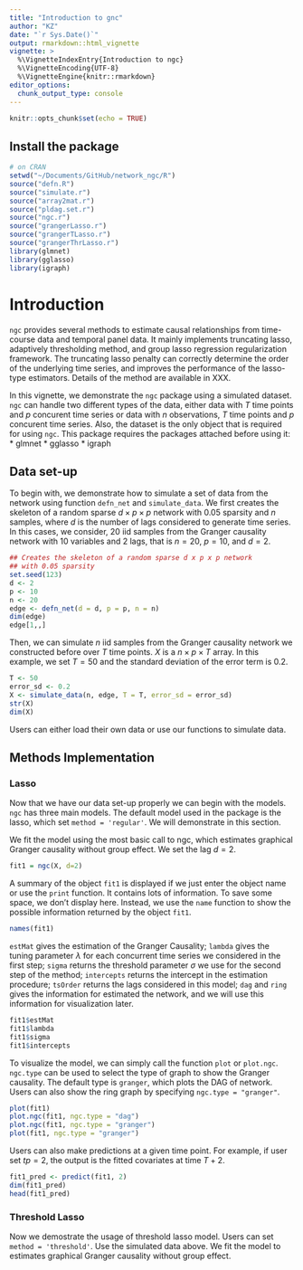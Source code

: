 ```yaml
---
title: "Introduction to gnc"
author: "KZ"
date: "`r Sys.Date()`"
output: rmarkdown::html_vignette
vignette: >
  %\VignetteIndexEntry{Introduction to ngc}
  %\VignetteEncoding{UTF-8}
  %\VignetteEngine{knitr::rmarkdown}
editor_options: 
  chunk_output_type: console
---
```


```r
knitr::opts_chunk$set(echo = TRUE)
```

## Install the package

```r
# on CRAN
setwd("~/Documents/GitHub/network_ngc/R")
source("defn.R")
source("simulate.r")
source("array2mat.r")
source("pldag.set.r")
source("ngc.r")
source("grangerLasso.r")
source("grangerTLasso.r")
source("grangerThrLasso.r")
library(glmnet)
library(gglasso)
library(igraph)
```
# Introduction

`ngc` provides several methods to estimate causal relationships from time-course data and temporal panel data. It mainly implements truncating lasso, adaptively thresholding method, and group lasso regression regularization framework. The truncating lasso penalty can correctly determine the order of the underlying time series, and improves the performance of the lasso-type estimators. Details of the method are available in XXX. 

In this vignette, we demonstrate the `ngc` package using a simulated dataset. `ngc` can handle two different types of the data, either data with $T$ time points and $p$ concurent time series or data with $n$ observations, $T$ time points and $p$ concurent time series. Also, the dataset is the only object that is required for using `ngc`. This package requires the packages attached before using it:
* glmnet
* gglasso
* igraph


## Data set-up
To begin with, we demonstrate how to simulate a set of data from the network using function `defn_net` and `simulate_data`. We first creates the skeleton of a random sparse $d \times p \times p$ network with $0.05$ sparsity and $n$ samples, where $d$ is the number of lags considered to generate time series. In this cases, we consider, $20$ iid samples from the Granger causality network with $10$ variables and $2$ lags, that is $n = 20$, $p = 10$, and $d=2$.

```r
## Creates the skeleton of a random sparse d x p x p network 
## with 0.05 sparsity
set.seed(123)
d <- 2
p <- 10
n <- 20
edge <- defn_net(d = d, p = p, n = n)
dim(edge)
edge[1,,]
```

Then, we can simulate $n$ iid samples from the Granger causality network we constructed before over $T$ time points. $X$ is a $n \times p \times T$ array. In this example, we set $T= 50$ and the standard deviation of the error term is $0.2$.

```r
T <- 50
error_sd <- 0.2
X <- simulate_data(n, edge, T = T, error_sd = error_sd)
str(X)
dim(X)
```

Users can either load their own data or use our functions to simulate data.

## Methods Implementation

### Lasso
Now that we have our data set-up properly we can begin with the models. `ngc` has three main models. The default model used in the package is the lasso, which set `method = 'regular'`. We will demonstrate in this section. 

We fit the model using the most basic call to ngc, which estimates graphical Granger causality without group effect. We set the lag $d = 2$.
```r
fit1 = ngc(X, d=2)
```

A summary of the object `fit1` is displayed if we just enter the object name or use the `print` function. It contains lots of information. To save some space, we don't display here. Instead, we use the `name` function to show the possible information returned by the object `fit1`.
```r
names(fit1)
```

`estMat` gives the estimation of the Granger Causality; `lambda` gives the tuning parameter $\lambda$ for each concurrent time series we considered in the first step; `sigma` returns the threshold parameter $\sigma$ we use for the second step of the method; `intercepts` returns the intercept in the estimation procedure; `tsOrder` returns the lags considered in this model; `dag` and `ring` gives the information for estimated the network, and we will use this information for visualization later.
```r
fit1$estMat
fit1$lambda
fit1$sigma
fit1$intercepts
```

To visualize the model, we can simply call the function `plot` or `plot.ngc`. `ngc.type` can be used to select the type of graph to show the Granger causality. The default type is `granger`, which plots the DAG of network. Users can also show the ring graph by specifying `ngc.type = "granger"`.
```r
plot(fit1)
plot.ngc(fit1, ngc.type = "dag")
plot.ngc(fit1, ngc.type = "granger")
plot(fit1, ngc.type = "granger")
```


Users can also make predictions at a given time point. For example, if user set $tp = 2$, the output is the fitted covariates at time $T+2$.
```r
fit1_pred <- predict(fit1, 2)
dim(fit1_pred)
head(fit1_pred)
```

### Threshold Lasso
Now we demostrate the usage of threshold lasso model. Users can set `method = 'threshold'`. Use the simulated data above. We fit the model to estimates graphical Granger causality without group effect. 